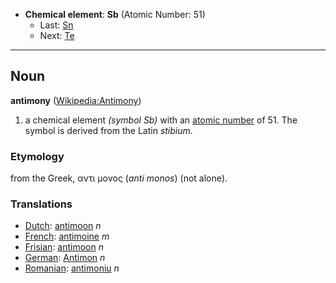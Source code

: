 *'''Chemical element''': '''Sb''' (Atomic Number: 51)
**Last: [[Tin|Sn]]
**Next: [[Tellurium|Te]]
----
== Noun ==
'''antimony''' ([[en:Antimony|Wikipedia:Antimony]])

# a chemical element ''(symbol Sb)'' with an [[atomic number]] of 51.  The symbol is derived from the Latin ''stibium''.

===Etymology===
from the Greek, &alpha;&nu;&tau;&iota; &mu;&omicron;&nu;&omicron;&sigmaf; (''anti monos'') (not alone).

===Translations===
*[[Dutch]]: [[antimoon]] ''n''
*[[French]]: [[antimoine]] ''m''
*[[Frisian]]: [[antimoon]] ''n''
*[[German]]: [[Antimon]] ''n''
*[[Romanian]]: [[antimoniu]] ''n''